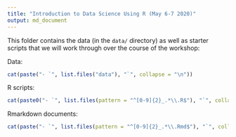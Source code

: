 ```yaml
---
title: "Introduction to Data Science Using R (May 6-7 2020)"
output: md_document
---
```


This folder contains the data (in the `data/` directory) as well as starter 
scripts that we will work through over the course of the workshop:

Data: 

```r
cat(paste("- `", list.files("data"), "`", collapse = "\n"))
```

R scripts:

```r
cat(paste0("- `", list.files(pattern = "^[0-9]{2}_.*\\.R$"), "`", collapse = "\n"))
```

Rmarkdown documents:

```r
cat(paste("- `", list.files(pattern = "^[0-9]{2}_.*\\.Rmd$"), "`", collapse = "\n"))
```
